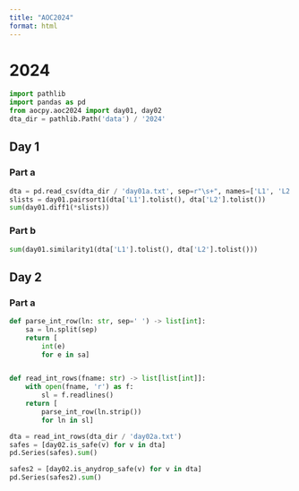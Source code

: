 ```yaml
---
title: "AOC2024"
format: html
---
```



# 2024

```python
import pathlib
import pandas as pd
from aocpy.aoc2024 import day01, day02
dta_dir = pathlib.Path('data') / '2024'
```

## Day 1

### Part a


```python
dta = pd.read_csv(dta_dir / 'day01a.txt', sep=r"\s+", names=['L1', 'L2'])
slists = day01.pairsort1(dta['L1'].tolist(), dta['L2'].tolist())
sum(day01.diff1(*slists))
```

### Part b

```python
sum(day01.similarity1(dta['L1'].tolist(), dta['L2'].tolist()))
```

## Day 2

### Part a

```python
def parse_int_row(ln: str, sep=' ') -> list[int]:
    sa = ln.split(sep)
    return [
        int(e)
        for e in sa]


def read_int_rows(fname: str) -> list[list[int]]:
    with open(fname, 'r') as f:
        sl = f.readlines()
    return [
        parse_int_row(ln.strip())
        for ln in sl]
```


```python
dta = read_int_rows(dta_dir / 'day02a.txt')
safes = [day02.is_safe(v) for v in dta]
pd.Series(safes).sum()
```


```python
safes2 = [day02.is_anydrop_safe(v) for v in dta]
pd.Series(safes2).sum()
```
